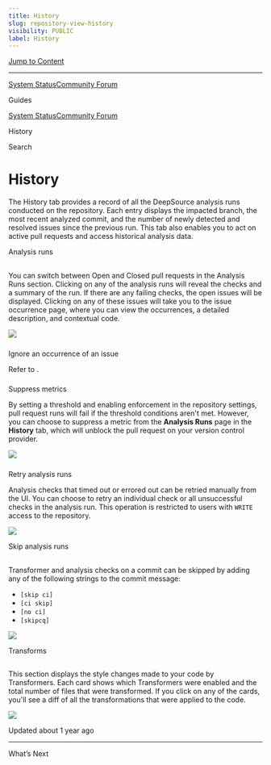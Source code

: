 ```yaml
---
title: History
slug: repository-view-history
visibility: PUBLIC
label: History
---
```

[Jump to Content](#content)

* * *

[System Status](https://deepsourcestatus.com/)[Community Forum](https://discuss.deepsource.com/)

Guides

[System Status](https://deepsourcestatus.com/)[Community Forum](https://discuss.deepsource.com/)

History

Search

History
=======

The History tab provides a record of all the DeepSource analysis runs conducted on the repository. Each entry displays the impacted branch, the most recent analyzed commit, and the number of newly detected and resolved issues since the previous run. This tab also enables you to act on active pull requests and access historical analysis data.

Analysis runs

[](#analysis-runs)
-----------------------------------

You can switch between Open and Closed pull requests in the Analysis Runs section. Clicking on any of the analysis runs will reveal the checks and a summary of the run. If there are any failing checks, the open issues will be displayed. Clicking on any of these issues will take you to the issue occurrence page, where you can view the occurrences, a detailed description, and contextual code.

![](https://files.readme.io/9a70c8d-history.png)

### 

Ignore an occurrence of an issue

[](#ignore-an-occurrence-of-an-issue)

Refer to .

### 

Suppress metrics

[](#suppress-metrics)

By setting a threshold and enabling enforcement in the repository settings, pull request runs will fail if the threshold conditions aren't met. However, you can choose to suppress a metric from the **Analysis Runs** page in the **History** tab, which will unblock the pull request on your version control provider.

![](https://files.readme.io/d406e81-small-Suppress_metric.png)

### 

Retry analysis runs

[](#retry-analysis-runs)

Analysis checks that timed out or errored out can be retried manually from the UI. You can choose to retry an individual check or all unsuccessful checks in the analysis run. This operation is restricted to users with `WRITE` access to the repository.

![](https://files.readme.io/13d7739-image.png)

Skip analysis runs

[](#skip-analysis-runs)
---------------------------------------------

Transformer and analysis checks on a commit can be skipped by adding any of the following strings to the commit message:

*   `[skip ci]`
*   `[ci skip]`
*   `[no ci]`
*   `[skipcq]`

![](https://files.readme.io/7bfa50e-skip.png)

Transforms

[](#transforms)
-----------------------------

This section displays the style changes made to your code by Transformers. Each card shows which Transformers were enabled and the total number of files that were transformed. If you click on any of the cards, you'll see a diff of all the transformations that were applied to the code.

![](https://files.readme.io/2b14d54-transforms.png)

Updated about 1 year ago

* * *

What’s Next
